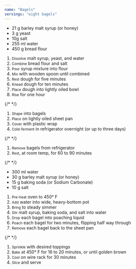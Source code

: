 ```yaml
---
name: "Bagels"
servings: "eight bagels"
---
```


* <data>21 g</data> barley malt syrup (or honey)
* <data>3 g</data> yeast
* <data>10g</data> salt
* <data>255 ml</data> water
* <data>450 g</data> bread flour

1. <small>Dissolve</small> malt syrup, yeast, and water
1. <small>Combine</small> bread flour and salt
1. <small>Pour</small> syrup mixture into flour
1. <small>Mix</small> with wooden spoon until combined
1. <small>Rest</small> dough for five minutes
1. <small>Knead</small> dough for ten minutes
1. <small>Place</small> dough into lightly oiled bowl
1. <small>Rise</small> for one hour

{/* */}

1. <small>Shape</small> into bagels
1. <small>Place</small> on lightly oiled sheet pan
1. <small>Cover</small> with plastic wrap
1. <small>Cold-ferment</small> in refrigerator overnight (or up to three days)

{/* */}

1. <small>Remove</small> bagels from refrigerator
1. <small>Rest</small>, at room temp, for 60 to 90 minutes

{/* */}

* <data>300 ml</data> water
* <data>30 g</data> barley malt syrup (or honey)
* <data>15 g</data> baking soda (or Sodium Carbonate)
* <data>10 g</data> salt

1. <small>Pre-heat</small> oven to 450&deg; F
1. <small>Add</small> water into wide, heavy-bottom pot
1. <small>Bring</small> to steady simmer
1. <small>Stir</small> malt syrup, baking soda, and salt into water
1. <small>Drop</small> each bagel into poaching liquid
1. <small>Poach</small> each bagel for two minutes, flipping half way through
1. <small>Remove</small> each bagel back to the sheet pan

{/* */}

1. <small>Sprinkle</small> with desired toppings
1. <small>Bake</small> at 450&deg; F for 16 to 20 minutes, or until golden brown
1. <small>Cool</small> on wire rack for 30 minutes
1. <small>Slice</small> and serve